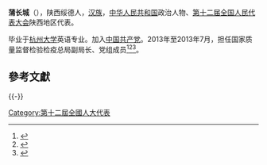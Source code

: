 '''蒲长城'''（{{bd|1952年||}}），陕西绥德人，[[汉族|汉族]]，[[中华人民共和国|中华人民共和国]]政治人物、[[第十二届全国人民代表大会|第十二届全国人民代表大会]]陕西地区代表。

毕业于[[杭州大学|杭州大学]]英语专业。加入[[中国共产党|中国共产党]]。2013年至2013年7月，担任国家质量监督检验检疫总局副局长、党组成员<ref>{{cite news|title=全国人大代表信息-蒲长城|url= http://210.82.31.1:8084/delegate/viewDelegate.action?dbid=122497|accessdate=2013-04-05|newspaper=全国人大网|archive-url=https://web.archive.org/web/20131212124826/http://www.npc.gov.cn/delegate/viewDelegate.action?dbid=122497|archive-date=2013-12-12|dead-url=yes}}</ref><ref>{{cite news|title=财政部原副部长丁学东被任命为国务院副秘书长|url=http://finance.ifeng.com/news/people/20100618/2323131.shtml|accessdate=2012-06-09|newspaper=凤凰网|archive-date=2012-11-12|archive-url=https://web.archive.org/web/20121112172408/http://finance.ifeng.com/news/people/20100618/2323131.shtml|dead-url=no}}</ref><ref>{{cite news|title=国务院任免国家工作人员 宫蒲光任民政部副部长|url=http://www.chinanews.com/gn/2013/07-23/5072868.shtml|accessdate=2013-07-27|newspaper=中国新闻网|date=2013年7月23日|archive-date=2013-12-27|archive-url=https://web.archive.org/web/20131227131520/http://www.chinanews.com/gn/2013/07-23/5072868.shtml|dead-url=no}}</ref>。

==參考文獻==
{{reflist}}

{{-}}
{{start box}}
{{s-npo}}
{{s-before|[[李炳武|李炳武]]}}
{{s-title|[[中国共产主义青年团|中国共产主义青年团]]陕西省委书记|1985年9月－1997年11月}} 
{{s-after|[[田杰|田杰]]}}
{{end box}}


{{中国政治人物小作品}}
{{各省级行政区团委书记}}
[[Category:第十二屆全國人大代表|Category:第十二屆全國人大代表]]